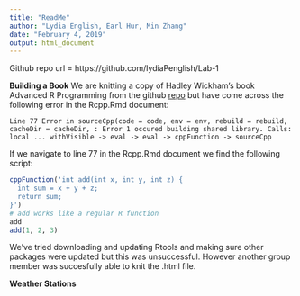 ```yaml
---
title: "ReadMe"
author: "Lydia English, Earl Hur, Min Zhang"
date: "February 4, 2019"
output: html_document
---
```


Github repo url = https://github.com/lydiaPenglish/Lab-1

**Building a Book**
We are knitting a copy of Hadley Wickham's book Advanced R Programming from the github [repo](https://github.com/hadley/adv-r) but have come across the following error in the Rcpp.Rmd document:

`Line 77 Error in sourceCpp(code = code, env = env, rebuild = rebuild, cacheDir = cacheDir, : Error 1 occured building shared library. Calls: local ... withVisible -> eval -> eval -> cppFunction -> sourceCpp`

If we navigate to line 77 in the Rcpp.Rmd document we find the following script:

```r
cppFunction('int add(int x, int y, int z) {
  int sum = x + y + z;
  return sum;
}')
# add works like a regular R function
add
add(1, 2, 3)
```

We've tried downloading and updating Rtools and making sure other packages were updated but this was unsuccessful. However another group member was succesfully able to knit the .html file. 

**Weather Stations**